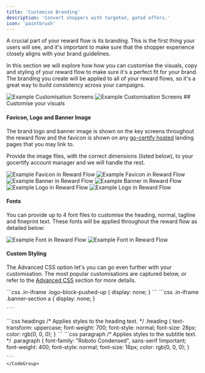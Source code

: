 ```yaml
---
title: 'Customise Branding'
description: 'Convert shoppers with targeted, gated offers.'
icon: 'paintbrush'
---
```

A crucial part of your reward flow is its branding. This is the first thing your users will see, 
and it's important to make sure that the shopper experience closely aligns with your brand guidelines. 

In this section we will explore how how you can customise the visuals, copy and styling of your reward flow to make sure it's a perfect fit for your brand. The branding you 
create will be applied to all of your reward flows, so it's a great way to build consistency across your campaigns.


<Frame caption = "Brands like VOXI and Sainsburys have strong visual identities. Our visual toolkit let them customise every detail of their flows, down the finest details (👀 check out the FAQ button UI)">
    <img
    className="block dark:hidden"
    src="/images/customisationExample.png"
    alt="Example Customisation Screens"
    />
    <img
    className="hidden dark:block"
    src="/images/customisationExample.png"
    alt="Example Customisation Screens"
    />
</Frame>
## Customise your visuals

#### Favicon, Logo and Banner Image
The brand logo and banner image is shown on the key screens throughout the reward flow and the favicon is shown on any 
[go-certify hosted](https://secure.gocertify.me/at/gosnow) landing pages that you may link to. 

Provide the image files, with the correct dimensions (listed below), to your gocertify account manager and we will handle the rest.

<Frame caption = "Ideal dimensions for your favicon are 36 x 36 px">
<img
    className="block dark:hidden"
    src="/images/exampleFavicon.png"
    alt="Example Favicon in Reward Flow"
    />
    <img
    className="hidden dark:block"
    src="/images/exampleFavicon.png"
    alt="Example Favicon in Reward Flow"
/>
</Frame>

<Frame caption = "Ideal dimensions for your banner are 1500 x 500 px - if you have a Twitter/X banner this size works perfectly">
<img
    className="block dark:hidden"
    src="/images/exampleBanner.png"
    alt="Example Banner in Reward Flow"
    />
    <img
    className="hidden dark:block"
    src="/images/exampleBanner.png"
    alt="Example Banner in Reward Flow"
/>
</Frame>

<Frame caption = "Ideal dimensions for your logo are any square logo, minimum width 500px">
<img
    className="block dark:hidden"
    src="/images/logoExample.png"
    alt="Example Logo in Reward Flow"
    />
    <img
    className="hidden dark:block"
    src="/images/logoExample.png"
    alt="Example Logo in Reward Flow"
/>
</Frame>

#### Fonts
You can provide up to 4 font files to customise the heading, normal, tagline and fineprint text. These fonts will be applied throughout the reward flow as detailed below:

<Frame caption = "Font files will be applied to the following sections of the flow">
<img
    className="block dark:hidden"
    src="/images/exampleFonts.png"
    alt="Example Font in Reward Flow"
    />
    <img
    className="hidden dark:block"
    src="/images/exampleFonts.png"
    alt="Example Font in Reward Flow"
/>
</Frame>

#### Custom Styling
The Advanced CSS option let's you can go even further with your customisation. The most popular customisations are captured below, or refer to the [Advanced CSS](/documentationSections/1_buildRewardFlows/advanceCSS) section for more details.

<AccordionGroup>
  <Accordion title="Hide iFrame Brand Logo" icon="square-minus">
    ```css
    .in-iframe .logo-block-pushed-up {
      display: none;
    }
    ```
  </Accordion>

  <Accordion title="Hide iFrame Banner Image" icon="panorama">
    ```css
    .in-iframe .banner-section a {
    display: none;
    }

    ```
  </Accordion>


  <Accordion title="Customise fonts" icon="t">
    <CodeGroup>
    ```css headings
        /* Applies styles to the heading text. */
        .heading {
        text-transform: uppercase;
        font-weight: 700; 
        font-style: normal; 
        font-size: 28px; 
        color: rgb(0, 0, 0); 
        }
    ```
    ```css paragraph
        /* Applies styles to the subtitle text. */
        .paragraph {
        font-family: "Roboto Condensed", sans-serif !important;
        font-weight: 400; 
        font-style: normal; 
        font-size: 16px; 
        color: rgb(0, 0, 0); 
        }

    ```
    </CodeGroup>
  </Accordion>
</AccordionGroup>

